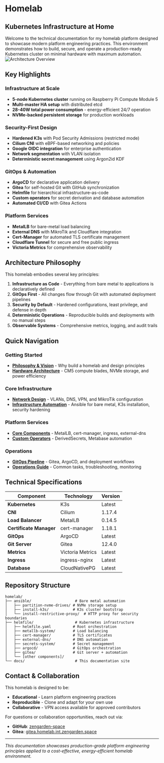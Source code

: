 
# Homelab

## Kubernetes Infrastructure at Home

Welcome to the technical documentation for my homelab platform designed to showcase modern platform engineering practices. This environment demonstrates how to build, secure, and operate a production-ready Kubernetes cluster on minimal hardware with maximum automation.
<Image src="/images/homelab-arch.svg" alt="Architecture Overview"  width={800} height={500}/>

## Key Highlights

### Infrastructure at Scale
- **5-node Kubernetes cluster** running on Raspberry Pi Compute Module 5
- **Multi-master HA setup** with distributed etcd
- **28-40W total power consumption** - energy-efficient 24/7 operation
- **NVMe-backed persistent storage** for production workloads

### Security-First Design
- **Hardened K3s** with Pod Security Admissions (restricted mode)
- **Cilium CNI** with eBPF-based networking and policies
- **Google OIDC integration** for enterprise authentication
- **Network segmentation** with VLAN isolation
- **Deterministic secret management** using Argon2id KDF

### GitOps & Automation
- **ArgoCD** for declarative application delivery
- **Gitea** for self-hosted Git with GitHub synchronization
- **Helmfile** for hierarchical infrastructure-as-code
- **Custom operators** for secret derivation and database automation
- **Automated CI/CD** with Gitea Actions

### Platform Services
- **MetalLB** for bare-metal load balancing
- **External DNS** with MikroTik and Cloudflare integration
- **Cert-Manager** for automated TLS certificate management
- **Cloudflare Tunnel** for secure and free public ingress
- **Victoria Metrics** for comprehensive observability

## Architecture Philosophy

This homelab embodies several key principles:

1. **Infrastructure as Code** - Everything from bare metal to applications is declaratively defined
2. **GitOps First** - All changes flow through Git with automated deployment pipelines
3. **Security by Default** - Hardened configurations, least privilege, and defense in depth
4. **Deterministic Operations** - Reproducible builds and deployments with no manual steps
5. **Observable Systems** - Comprehensive metrics, logging, and audit trails

## Quick Navigation

### Getting Started
- [**Philosophy & Vision**](/introduction) - Why build a homelab and design principles
- [**Hardware Architecture**](/hardware) - CM5 compute blades, NVMe storage, and power efficiency

### Core Infrastructure
- [**Network Design**](/networking) - VLANs, DNS, VPN, and MikroTik configuration
- [**Infrastructure Automation**](/infrastructure) - Ansible for bare metal, K3s installation, security hardening

### Platform Services
- [**Core Components**](/core-components) - MetalLB, cert-manager, ingress, external-dns
- [**Custom Operators**](/automation) - DerivedSecrets, Metabase automation

### Operations
- [**GitOps Pipeline**](/gitops) - Gitea, ArgoCD, and deployment workflows
- [**Operations Guide**](/operations) - Common tasks, troubleshooting, monitoring

## Technical Specifications

| Component | Technology | Version |
|-----------|-----------|---------|
| **Kubernetes** | K3s | Latest |
| **CNI** | Cilium | 1.17.4 |
| **Load Balancer** | MetalLB | 0.14.5 |
| **Certificate Manager** | cert-manager | 1.18.1 |
| **GitOps** | ArgoCD | Latest |
| **Git Server** | Gitea | 12.4.0 |
| **Metrics** | Victoria Metrics | Latest |
| **Ingress** | ingress-nginx | Latest |
| **Database** | CloudNativePG | Latest |

## Repository Structure

```
homelab/
├── ansible/                    # Bare metal automation
│   ├── partition-nvme-drives/ # NVMe storage setup
│   ├── install-k3s/           # K3s cluster bootstrap
│   └── install-restrictive-proxy/  # HTTP proxy for security boundaries
├── helmfile/                   # Kubernetes infrastructure
│   ├── helmfile.yaml          # Root orchestration
│   ├── metallb-system/        # Load balancing
│   ├── cert-manager/          # TLS certificates
│   ├── external-dns/          # DNS automation
│   ├── secrets-system/        # Secret management
│   ├── argocd/                # GitOps orchestration
│   ├── gitea/                 # Git server + automation
│   └── [other components]/
└── docs/                       # This documentation site
```

## Contact & Collaboration

This homelab is designed to be:
- **Educational** - Learn platform engineering practices
- **Reproducible** - Clone and adapt for your own use
- **Collaborative** - VPN access available for approved contributors

For questions or collaboration opportunities, reach out via:
- **GitHub**: [zengarden-space](https://github.com/zengarden-space/)
- **Gitea**: [gitea.homelab.int.zengarden.space](https://gitea.homelab.int.zengarden.space/zengarden-space/)

---

*This documentation showcases production-grade platform engineering principles applied to a cost-effective, energy-efficient homelab environment.*
